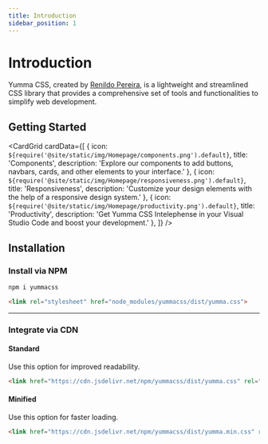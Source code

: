 ```yaml
---
title: Introduction
sidebar_position: 1
---
```



# Introduction

Yumma CSS, created by [Renildo Pereira](https://rrenildopereiraa.github.io/renildo/), is a lightweight and streamlined CSS library that provides a comprehensive set of tools and functionalities to simplify web development.

## Getting Started

<CardGrid
  cardData={[
    {
      icon: `${require('@site/static/img/Homepage/components.png').default}`,
      title: 'Components',
      description: 'Explore our components to add buttons, navbars, cards, and other elements to your interface.'
    },
    {
      icon: `${require('@site/static/img/Homepage/responsiveness.png').default}`,
      title: 'Responsiveness',
      description: 'Customize your design elements with the help of a responsive design system.'
    },
    {
      icon: `${require('@site/static/img/Homepage/productivity.png').default}`,
      title: 'Productivity',
      description: 'Get Yumma CSS Intelephense in your Visual Studio Code and boost your development.'
    },
  ]}
/>

## Installation

### Install via NPM

```bash
npm i yummacss
```

```html
<link rel="stylesheet" href="node_modules/yummacss/dist/yumma.css">
```

---

### Integrate via CDN

#### Standard

Use this option for improved readability.

```html
<link href="https://cdn.jsdelivr.net/npm/yummacss/dist/yumma.css" rel="stylesheet" crossorigin="anonymous">
```

#### Minified

Use this option for faster loading.

```html
<link href="https://cdn.jsdelivr.net/npm/yummacss/dist/yumma.min.css" rel="stylesheet" crossorigin="anonymous">
```